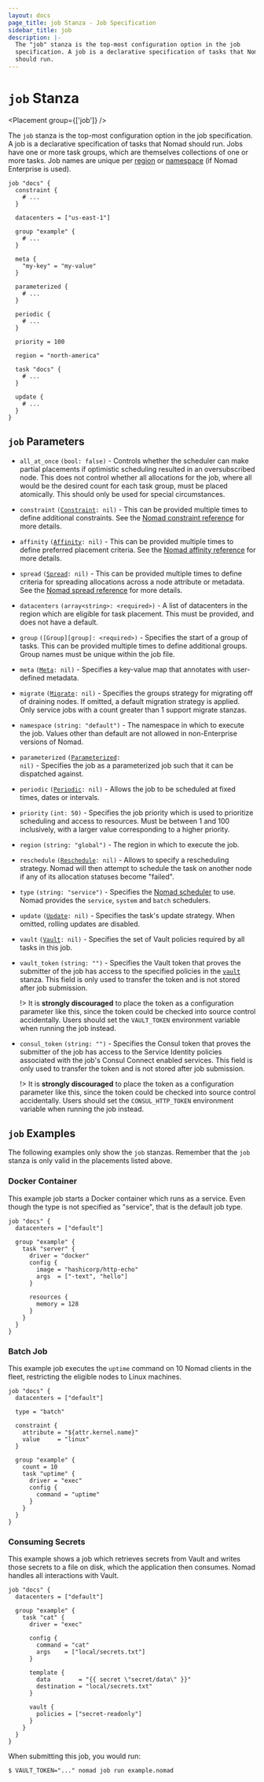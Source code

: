 ```yaml
---
layout: docs
page_title: job Stanza - Job Specification
sidebar_title: job
description: |-
  The "job" stanza is the top-most configuration option in the job
  specification. A job is a declarative specification of tasks that Nomad
  should run.
---
```


# `job` Stanza

<Placement group={['job']} />

The `job` stanza is the top-most configuration option in the job specification.
A job is a declarative specification of tasks that Nomad should run. Jobs have
one or more task groups, which are themselves collections of one or more tasks.
Job names are unique per [region][region] or [namespace][namespace] (if Nomad
Enterprise is used).

```hcl
job "docs" {
  constraint {
    # ...
  }

  datacenters = ["us-east-1"]

  group "example" {
    # ...
  }

  meta {
    "my-key" = "my-value"
  }

  parameterized {
    # ...
  }

  periodic {
    # ...
  }

  priority = 100

  region = "north-america"

  task "docs" {
    # ...
  }

  update {
    # ...
  }
}
```

## `job` Parameters

- `all_at_once` `(bool: false)` - Controls whether the scheduler can make
  partial placements if optimistic scheduling resulted in an oversubscribed
  node. This does not control whether all allocations for the job, where all
  would be the desired count for each task group, must be placed atomically.
  This should only be used for special circumstances.

- `constraint` <code>([Constraint][constraint]: nil)</code> -
  This can be provided multiple times to define additional constraints. See the
  [Nomad constraint reference][constraint] for more
  details.

- `affinity` <code>([Affinity][affinity]: nil)</code> -
  This can be provided multiple times to define preferred placement criteria. See the
  [Nomad affinity reference][affinity] for more
  details.

- `spread` <code>([Spread][spread]: nil)</code> - This can be provided multiple times
  to define criteria for spreading allocations across a node attribute or metadata.
  See the [Nomad spread reference][spread] for more details.

- `datacenters` `(array<string>: <required>)` - A list of datacenters in the region which are eligible
  for task placement. This must be provided, and does not have a default.

- `group` `([Group][group]: <required>)` - Specifies the start of a
  group of tasks. This can be provided multiple times to define additional
  groups. Group names must be unique within the job file.

- `meta` <code>([Meta][]: nil)</code> - Specifies a key-value map that annotates
  with user-defined metadata.

- `migrate` <code>([Migrate][]: nil)</code> - Specifies the groups strategy for
  migrating off of draining nodes. If omitted, a default migration strategy is
  applied. Only service jobs with a count greater than 1 support migrate stanzas.

- `namespace` `(string: "default")` - The namespace in which to execute the job.
  Values other than default are not allowed in non-Enterprise versions of Nomad.

- `parameterized` <code>([Parameterized][parameterized]: nil)</code> - Specifies
  the job as a parameterized job such that it can be dispatched against.

- `periodic` <code>([Periodic][]: nil)</code> - Allows the job to be scheduled
  at fixed times, dates or intervals.

- `priority` `(int: 50)` - Specifies the job priority which is used to
  prioritize scheduling and access to resources. Must be between 1 and 100
  inclusively, with a larger value corresponding to a higher priority.

- `region` `(string: "global")` - The region in which to execute the job.

- `reschedule` <code>([Reschedule][]: nil)</code> - Allows to specify a
  rescheduling strategy. Nomad will then attempt to schedule the task on another
  node if any of its allocation statuses become "failed".

- `type` `(string: "service")` - Specifies the [Nomad scheduler][scheduler] to
  use. Nomad provides the `service`, `system` and `batch` schedulers.

- `update` <code>([Update][update]: nil)</code> - Specifies the task's update
  strategy. When omitted, rolling updates are disabled.

- `vault` <code>([Vault][]: nil)</code> - Specifies the set of Vault policies
  required by all tasks in this job.

- `vault_token` `(string: "")` - Specifies the Vault token that proves the
  submitter of the job has access to the specified policies in the
  [`vault`][vault] stanza. This field is only used to transfer the token and is
  not stored after job submission.

  !> It is **strongly discouraged** to place the token as a configuration
  parameter like this, since the token could be checked into source control
  accidentally. Users should set the `VAULT_TOKEN` environment variable when
  running the job instead.

- `consul_token` `(string: "")` - Specifies the Consul token that proves the
  submitter of the job has access to the Service Identity policies associated
  with the job's Consul Connect enabled services. This field is only used to
  transfer the token and is not stored after job submission.

  !> It is **strongly discouraged** to place the token as a configuration
  parameter like this, since the token could be checked into source control
  accidentally. Users should set the `CONSUL_HTTP_TOKEN` environment variable when
  running the job instead.

## `job` Examples

The following examples only show the `job` stanzas. Remember that the
`job` stanza is only valid in the placements listed above.

### Docker Container

This example job starts a Docker container which runs as a service. Even though
the type is not specified as "service", that is the default job type.

```hcl
job "docs" {
  datacenters = ["default"]

  group "example" {
    task "server" {
      driver = "docker"
      config {
        image = "hashicorp/http-echo"
        args  = ["-text", "hello"]
      }

      resources {
        memory = 128
      }
    }
  }
}
```

### Batch Job

This example job executes the `uptime` command on 10 Nomad clients in the fleet,
restricting the eligible nodes to Linux machines.

```hcl
job "docs" {
  datacenters = ["default"]

  type = "batch"

  constraint {
    attribute = "${attr.kernel.name}"
    value     = "linux"
  }

  group "example" {
    count = 10
    task "uptime" {
      driver = "exec"
      config {
        command = "uptime"
      }
    }
  }
}
```

### Consuming Secrets

This example shows a job which retrieves secrets from Vault and writes those
secrets to a file on disk, which the application then consumes. Nomad handles
all interactions with Vault.

```hcl
job "docs" {
  datacenters = ["default"]

  group "example" {
    task "cat" {
      driver = "exec"

      config {
        command = "cat"
        args    = ["local/secrets.txt"]
      }

      template {
        data        = "{{ secret \"secret/data\" }}"
        destination = "local/secrets.txt"
      }

      vault {
        policies = ["secret-readonly"]
      }
    }
  }
}
```

When submitting this job, you would run:

```shell-session
$ VAULT_TOKEN="..." nomad job run example.nomad
```

[affinity]: /docs/job-specification/affinity 'Nomad affinity Job Specification'
[constraint]: /docs/job-specification/constraint 'Nomad constraint Job Specification'
[group]: /docs/job-specification/group 'Nomad group Job Specification'
[meta]: /docs/job-specification/meta 'Nomad meta Job Specification'
[migrate]: /docs/job-specification/migrate 'Nomad migrate Job Specification'
[namespace]: https://learn.hashicorp.com/nomad/governance-and-policy/namespaces
[parameterized]: /docs/job-specification/parameterized 'Nomad parameterized Job Specification'
[periodic]: /docs/job-specification/periodic 'Nomad periodic Job Specification'
[region]: https://learn.hashicorp.com/nomad/operating-nomad/federation
[reschedule]: /docs/job-specification/reschedule 'Nomad reschedule Job Specification'
[scheduler]: /docs/schedulers 'Nomad Scheduler Types'
[spread]: /docs/job-specification/spread 'Nomad spread Job Specification'
[task]: /docs/job-specification/task 'Nomad task Job Specification'
[update]: /docs/job-specification/update 'Nomad update Job Specification'
[vault]: /docs/job-specification/vault 'Nomad vault Job Specification'
